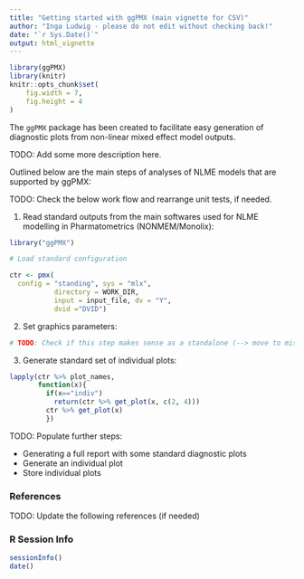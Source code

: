 ```yaml
---
title: "Getting started with ggPMX (main vignette for CSV)"
author: "Inga Ludwig - please do not edit without checking back!"
date: "`r Sys.Date()`"
output: html_vignette
---
```

<!--
%\VignetteEngine{knitr::rmarkdown}
%\VignetteIndexEntry{Getting started with ggPMX}
-->

```r
library(ggPMX)
library(knitr)
knitr::opts_chunk$set(
    fig.width = 7,
    fig.height = 4
)

```


The `ggPMX` package has been created to facilitate easy generation of diagnostic 
plots from non-linear mixed effect model outputs.  

TODO: Add some more description here.  

Outlined below are the main steps of analyses of NLME models that are supported 
by ggPMX:  

TODO: Check the below work flow and rearrange unit tests, if needed.

1. Read standard outputs from the main softwares used for NLME modelling
in Pharmatometrics (NONMEM/Monolix):
```r
library("ggPMX")

# Load standard configuration

ctr <- pmx(
  config = "standing", sys = "mlx", 
           directory = WORK_DIR, 
           input = input_file, dv = "Y", 
           dvid ="DVID")
```

2. Set graphics parameters:

```r
# TODO: Check if this step makes sense as a standalone (--> move to misc if not)
```

3. Generate standard set of individual plots:

```r
lapply(ctr %>% plot_names,
       function(x){
         if(x=="indiv") 
           return(ctr %>% get_plot(x, c(2, 4)))
         ctr %>% get_plot(x)
         })
```

TODO: Populate further steps:  

* Generating a full report with some standard diagnostic plots
* Generate an individual plot
* Store individual plots

### References

TODO: Update the following references (if needed)  

### R Session Info

```r
sessionInfo()
date()
```

